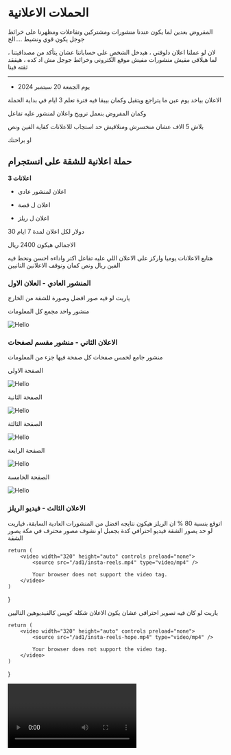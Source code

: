 # الحملات الاعلانية

المفروض بعدين لما يكون عندنا منشورات ومشتركين وتفاعلات ومظهرنا على خرائط جوجل يكون قوي ونشيط ....الخ

لان لو عملنا اعلان دلوقتي ، هيدخل الشخص على حساباتنا عشان يتأكد من مصداقيتنا ، لما هيلاقي مفيش منشورات مفيش موقع الكتروني وخرائط جوجل مش اد كده ، هيفقد ثقته فينا

---

- يوم الجمعة 20 سبتمبر 2024

الاعلان بياخد يوم عبن ما يتراجع ويتقبل وكمان بيبقا فيه فترة تعلم 3 ايام في بداية الحملة

وكمان المفروض بنعمل ترويج واعلان لمنشور عليه تفاعل 

بلاش 5 الاف عشان منخسرش ومنلاقيش حد استجاب للاعلانات كفاية الفين ونص

او براحتك


## حملة اعلانية للشقة على انستجرام

**3 اعلانات**

- اعلان لمنشور عادي

- اعلان ل قصة

- اعلان ل ريلز

30 دولار لكل اعلان لمدة 7 ايام

الاجمالي هيكون 2400 ريال

هتابع الاعلانات يوميا واركز على الاعلان اللي عليه تفاعل اكتر واداءه احسن ونحط فيه الفين ريال ونص كمان ونوقف الاعلانين التانيين

### المنشور العادي - العلان الاول


ياريت لو فيه صور افضل وصورة للشقة من الخارج
  
  
منشور واحد مجمع كل المعلومات

<Image src="/ad1/insta-post.png" alt="Hello" width={1500} height={1500} />

### الاعلان الثاني - منشور مقسم لصفحات

منشور جامع لخمس صفحات كل صفحة فيها جزء من المعلومات

الصفحة الاولى

<Image src="/ad1/1.png" alt="Hello" width={1500} height={1500} /> 

الصفحة الثانية

<Image src="/ad1/2.png" alt="Hello" width={1500} height={1500} /> 

الصفحة الثالثة

<Image src="/ad1/3.png" alt="Hello" width={1500} height={1500} /> 

الصفحة الرابعة

<Image src="/ad1/4.png" alt="Hello" width={1500} height={1500} /> 

الصفحة الخامسة

<Image src="/ad1/5.png" alt="Hello" width={1500} height={1500} /> 


###  الاعلان الثالث - فيديو الريلز

اتوقع بنسبة 80 % ان الريلز هيكون نتايجه افضل من المنشورات العادية السابقة، فياريت لو حد يصور الشقة فيديو احترافي كدة بجمبل او نشوف مصور محترف في مكة يصور الشقة

    return (
        <video width="320" height="auto" controls preload="none">
            <source src="/ad1/insta-reels.mp4" type="video/mp4" />

            Your browser does not support the video tag.
        </video>
    )
}
 
<Video3/>
 
 

ياريت لو كان فيه تصوير احترافي عشان يكون الاعلان شكله كويس كالفيديوهين التاليين

    return (
        <video width="320" height="auto" controls preload="none">
            <source src="/ad1/insta-reels-hope.mp4" type="video/mp4" />

            Your browser does not support the video tag.
        </video>
    )
}
 
<Video/>

    return (
        <video width="320" height="auto" controls preload="none">
            <source src="/ad1/insta-reels-hope-2.mp4" type="video/mp4" />

            Your browser does not support the video tag.
        </video>
    )
}
 
<Video2/>


هكتب في عنوان ووصف المنشورات كلمات مفتاحية وهاشتاجات لليوم الوطني وكمان الاستهداف ان شاء الله يكون كويس 


